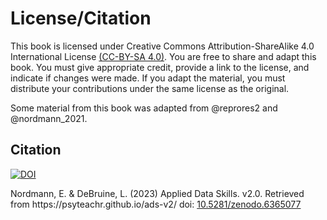 # License/Citation {-}

This book is licensed under Creative Commons Attribution-ShareAlike 4.0 International License [(CC-BY-SA 4.0)](https://creativecommons.org/licenses/by-sa/4.0/){target="_blank"}. You are free to share and adapt this book. You must give appropriate credit, provide a link to the license, and indicate if changes were made. If you adapt the material, you must distribute your contributions under the same license as the original. 

Some material from this book was adapted from @reprores2 and @nordmann_2021.

## Citation

[![DOI](https://zenodo.org/badge/DOI/10.5281/zenodo.6365077.svg)](https://doi.org/10.5281/zenodo.6365077)

Nordmann, E. & DeBruine, L. (2023) Applied Data Skills. v2.0. Retrieved from https://psyteachr.github.io/ads-v2/ doi: [10.5281/zenodo.6365077](https://doi.org/10.5281/zenodo.6365077)

